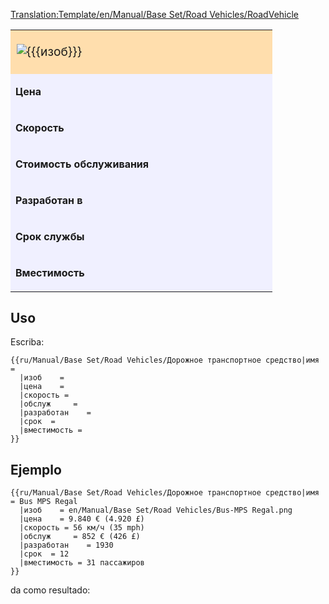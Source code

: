 <noinclude>[[Translation:Template/en/Manual/Base Set/Road Vehicles/RoadVehicle]]</noinclude><noinclude></noinclude>
{| border="2" cellpadding="2" cellspacing="0" style="border: 1px #aaaaaa solid; border-collapse: collapse;"
|-
| colspan="2" style="width: 400px; background: #ffdead; font-size: 120%;" | [[File:{{{изоб}}}]] '''{{{имя}}}''' 
|-
| style="background: #f0f0ff;" | '''Цена''' 
| style="background: #ffffff; width: 250px;" |{{{цена}}} 
|-
| style="background: #f0f0ff;" | '''Скорость''' 
| style="background: #ffffff;" | {{{скорость}}}
|-
| style="background: #f0f0ff;" | '''Стоимость обслуживания''' 
| style="background: #ffffff;" | {{{обслуж}}}
|-
| style="background: #f0f0ff;" | '''Разработан в''' 
| style="background: #ffffff;" | {{{разработан}}}
|-
| style="background: #f0f0ff;" | '''Срок службы''' 
| style="background: #ffffff;" | {{{срок}}} лет
|-
| style="background: #f0f0ff;" | '''Вместимость''' 
| style="background: #ffffff;" | {{{вместимость}}}
|}<noinclude>


==Uso==
Escriba:
<pre>
{{ru/Manual/Base Set/Road Vehicles/Дорожное транспортное средство|имя    =
  |изоб    =
  |цена    =
  |скорость =
  |обслуж     =
  |разработан    =
  |срок  =
  |вместимость =
}}
</pre>
==Ejemplo==
<pre>
{{ru/Manual/Base Set/Road Vehicles/Дорожное транспортное средство|имя    = Bus MPS Regal
  |изоб    = en/Manual/Base Set/Road Vehicles/Bus-MPS Regal.png
  |цена    = 9.840 € (4.920 £)
  |скорость = 56 км/ч (35 mph)
  |обслуж     = 852 € (426 £)
  |разработан    = 1930
  |срок  = 12
  |вместимость = 31 пассажиров
}}
</pre>
da como resultado:
{{ru/Manual/Base Set/Road Vehicles/Дорожное транспортное средство|имя    = Bus MPS Regal
  |изоб    = en/Manual/Base Set/Road Vehicles/Bus-MPS Regal.png
  |цена    = 9.840 € (4.920 £)
  |скорость = 56 км/ч (35 mph)
  |обслуж     = 852 € (426 £)
  |разработан   = 1930
  |срок  = 12
  |вместимость = 31 пассажиров
}}
</noinclude>